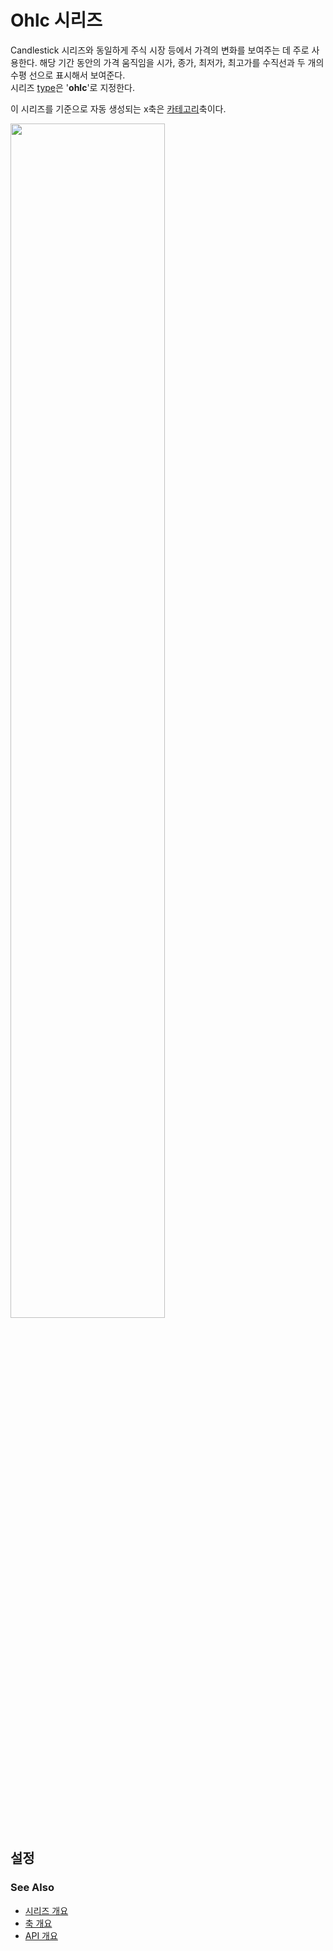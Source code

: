 # Ohlc 시리즈

Candlestick 시리즈와 동일하게 주식 시장 등에서 가격의 변화를 보여주는 데 주로 사용한다.
해당 기간 동안의 가격 움직임을 시가, 종가, 최저가, 최고가를 수직선과 두 개의 수평 선으로 표시해서 보여준다.<br/>
시리즈 [type](/config/config/series#type)은 '**ohlc**'로 지정한다.<br/>

이 시리즈를 기준으로 자동 생성되는 x축은 [카테고리](/config/config/xAxis/category)축이다.

<img src="/images/guide/series/ohlc-01.png" width="70%" class="border-img"/>

## 설정

### See Also

- [시리즈 개요](/guide/series)
- [축 개요](/guide/axes)
- [API 개요](/docs)